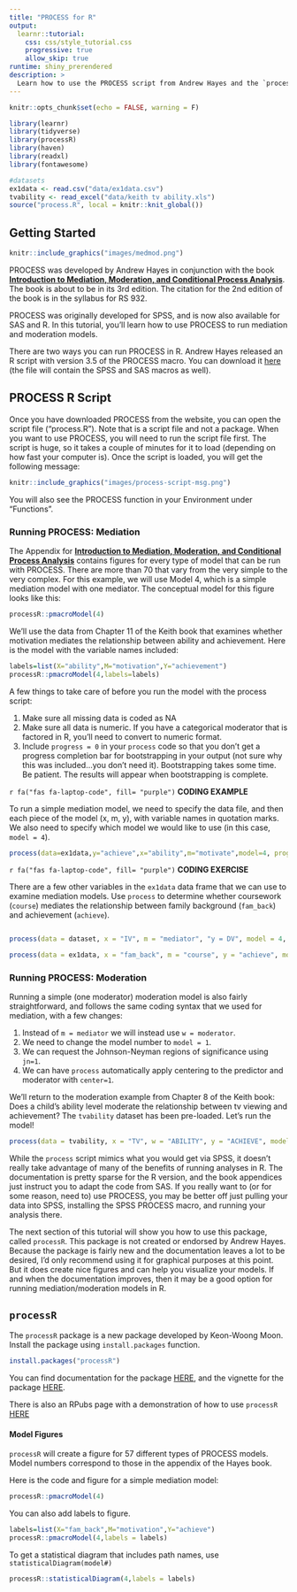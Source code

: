 ```yaml
---
title: "PROCESS for R"
output: 
  learnr::tutorial:
    css: css/style_tutorial.css
    progressive: true
    allow_skip: true
runtime: shiny_prerendered
description: >
  Learn how to use the PROCESS script from Andrew Hayes and the `processR` package developed by Keon-Woong Moon to conduct mediation and moderation analyses.
---
```


```r
knitr::opts_chunk$set(echo = FALSE, warning = F)

library(learnr)
library(tidyverse)
library(processR)
library(haven)
library(readxl)
library(fontawesome)

#datasets
ex1data <- read.csv("data/ex1data.csv")
tvability <- read_excel("data/keith tv ability.xls")
source("process.R", local = knitr::knit_global())

```

## Getting Started

```r
knitr::include_graphics("images/medmod.png")  
```


PROCESS was developed by Andrew Hayes in conjunction with the book [**Introduction to Mediation, Moderation, and Conditional Process Analysis**](https://www.guilford.com/books/Introduction-to-Mediation-Moderation-and-Conditional-Process-Analysis/Andrew-Hayes/9781462549030). The book is about to be in its 3rd edition. The citation for the 2nd edition of the book is in the syllabus for RS 932. 

PROCESS was originally developed for SPSS, and is now also available for SAS and R.  In this tutorial, you'll learn how to use PROCESS to run mediation and moderation models. 

There are two ways you can run PROCESS in R.  Andrew Hayes released an R script with version 3.5 of the PROCESS macro. You can download it [here](https://www.processmacro.org/download.html) (the file will contain the SPSS and SAS macros as well).    

## PROCESS R Script

Once you have downloaded PROCESS from the website, you can open the script file ("process.R").  Note that is a script file and not a package.  When you want to use PROCESS, you will need to run the script file first. The script is huge, so it takes a couple of minutes for it to load (depending on how fast your computer is).  Once the script is loaded, you will get the following message:

```r
knitr::include_graphics("images/process-script-msg.png")  
```

You will also see the PROCESS function in your Environment under "Functions".  

### Running PROCESS: Mediation

The Appendix for [**Introduction to Mediation, Moderation, and Conditional Process Analysis**](https://www.guilford.com/books/Introduction-to-Mediation-Moderation-and-Conditional-Process-Analysis/Andrew-Hayes/9781462549030) contains figures for every type of model that can be run with PROCESS. There are more than 70 that vary from the very simple to the very complex.  For this example, we will use Model 4, which is a simple mediation model with one mediator.  The conceptual model for this figure looks like this:

```r
processR::pmacroModel(4)
```

We'll use the data from Chapter 11 of the Keith book that examines whether motivation mediates the relationship between ability and achievement.  Here is the model with the variable names included:

```r
labels=list(X="ability",M="motivation",Y="achievement")
processR::pmacroModel(4,labels=labels)
```

A few things to take care of before you run the model with the process script:

1.  Make sure all missing data is coded as NA
2.  Make sure all data is numeric.  If you have a categorical moderator that is factored in R, you'll need to convert to numeric format.
3.  Include `progress = 0` in your `process` code so that you don't get a progress completion bar for bootstrapping in your output (not sure why this was included...you don't need it). Bootstrapping takes some time. Be patient. The results will appear when bootstrapping is complete.  



`r fa("fas fa-laptop-code", fill= "purple")` **CODING EXAMPLE** 

To run a simple mediation model, we need to specify the data file, and then each piece of the model (x, m, y), with variable names in quotation marks.  We also need to specify which model we would like to use (in this case, `model = 4`). 

```r
process(data=ex1data,y="achieve",x="ability",m="motivate",model=4, progress = 0)
```

`r fa("fas fa-laptop-code", fill= "purple")` **CODING EXERCISE**

There are a few other variables in the `ex1data` data frame that we can use to examine mediation models.  Use `process` to determine whether coursework (`course`) mediates the relationship between family background (`fam_back`) and achievement (`achieve`).

```r

```

```r
process(data = dataset, x = "IV", m = "mediator", "y = DV", model = 4, progress = 0)
```

```r
process(data = ex1data, x = "fam_back", m = "course", y = "achieve", model = 4, progress = 0)
```

### Running PROCESS: Moderation

Running a simple (one moderator) moderation model is also fairly straightforward, and follows the same coding syntax that we used for mediation, with a few changes:

1.  Instead of `m = mediator` we will instead use `w = moderator`.  
2.  We need to change the model number to `model = 1`. 
3.  We can request the Johnson-Neyman regions of significance using `jn=1`. 
4.  We can have `process` automatically apply centering to the predictor and moderator with `center=1`. 


We'll return to the moderation example from Chapter 8 of the Keith book:  Does a child's ability level moderate the relationship between tv viewing and achievement?  The `tvability` dataset has been pre-loaded.  Let's run the model!


```r
process(data = tvability, x = "TV", w = "ABILITY", y = "ACHIEVE", model = 1, progress = 0, jn=1, center=1)
```



While the `process` script mimics what you would get via SPSS, it doesn't really take advantage of many of the benefits of running analyses in R. The documentation is pretty sparse for the R version, and the book appendices just instruct you to adapt the code from SAS.  If you really want to (or for some reason, need to) use PROCESS, you may be better off just pulling your data into SPSS, installing the SPSS PROCESS macro, and running your analysis there.

The next section of this tutorial will show you how to use this package, called `processR`.  This package is not created or endorsed by Andrew Hayes. Because the package is fairly new and the documentation leaves a lot to be desired, I'd only recommend using it for graphical purposes at this point.  But it does create nice figures and can help you visualize your models.  If and when the documentation improves, then it may be a good option for running mediation/moderation models in R.

## `processR`

The `processR` package is a new package developed by Keon-Woong Moon. Install the package using `install.packages` function.  

```r
install.packages("processR")
```

You can find documentation for the package [HERE](https://cran.r-project.org/web/packages/processR/processR.pdf), and the vignette for the package [HERE](https://cran.r-project.org/web/packages/processR/vignettes/processR.html).  

There is also an RPubs page with a demonstration of how to use `processR` [HERE](https://rpubs.com/cardiomoon/468600)



#### Model Figures

`processR` will create a figure for 57 different types of PROCESS models. Model numbers correspond to those in the appendix of the Hayes book.  

Here is the code and figure for a simple mediation model:

```r
processR::pmacroModel(4)
```


You can also add labels to figure.

```r
labels=list(X="fam_back",M="motivation",Y="achieve")
processR::pmacroModel(4,labels = labels)
```

To get a statistical diagram that includes path names, use `statisticalDiagram(model#)`

```r
processR::statisticalDiagram(4,labels = labels)
```
